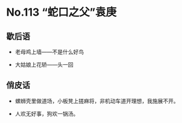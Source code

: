 # No.113 “蛇口之父”袁庚

## 歇后语

- 老母鸡上墙——不是什么好鸟

- 大姑娘上花轿——头一回

## 俏皮话

- 螺蛳壳里做道场，小板凳上搓麻将，非机动车道开理想，我施展不开。

- 人欢无好事，狗欢一锅汤。
